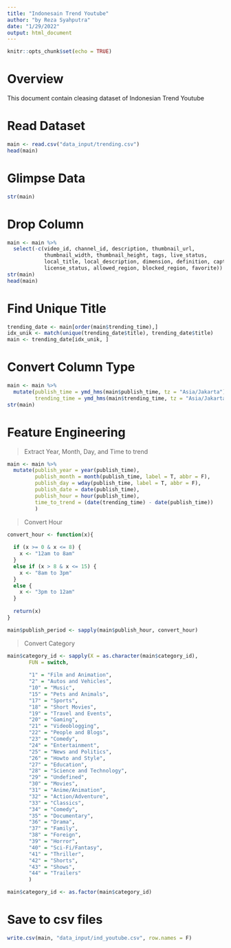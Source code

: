 ```yaml
---
title: "Indonesain Trend Youtube"
author: "by Reza Syahputra"
date: "1/29/2022"
output: html_document
---
```


```r
knitr::opts_chunk$set(echo = TRUE)
```

# Overview
This document contain cleasing dataset of Indonesian Trend Youtube

# Read Dataset
```r
main <- read.csv("data_input/trending.csv")
head(main)
```

# Glimpse Data
```r
str(main)
```

# Drop Column

```r
main <- main %>% 
  select(-c(video_id, channel_id, description, thumbnail_url, 
            thumbnail_width, thumbnail_height, tags, live_status, 
            local_title, local_description, dimension, definition, caption,
            license_status, allowed_region, blocked_region, favorite))
str(main)
head(main)
```

# Find Unique Title
```r
trending_date <- main[order(main$trending_time),]
idx_unik <- match(unique(trending_date$title), trending_date$title)
main <- trending_date[idx_unik, ]
```


# Convert Column Type
```r
main <- main %>% 
  mutate(publish_time = ymd_hms(main$publish_time, tz = "Asia/Jakarta"),
         trending_time = ymd_hms(main$trending_time, tz = "Asia/Jakarta"))
str(main)
```

# Feature Engineering

> Extract Year, Month, Day, and Time to trend

```r
main <- main %>% 
  mutate(publish_year = year(publish_time),
         publish_month = month(publish_time, label = T, abbr = F),
         publish_day = wday(publish_time, label = T, abbr = F),
         publish_date = date(publish_time),
         publish_hour = hour(publish_time),
         time_to_trend = (date(trending_time) - date(publish_time))
         )
```

> Convert Hour

```r
convert_hour <- function(x){
  
  if (x >= 0 & x <= 8) { 
    x <- "12am to 8am"
  }
  else if (x > 8 & x <= 15) {
    x <- "8am to 3pm"
  }
  else {
    x <- "3pm to 12am"
  }
  
  return(x)
}
```

```r
main$publish_period <- sapply(main$publish_hour, convert_hour)
```
> Convert Category

```r
main$category_id <- sapply(X = as.character(main$category_id), 
       FUN = switch,
       
       "1" = "Film and Animation",
       "2" = "Autos and Vehicles", 
       "10" = "Music", 
       "15" = "Pets and Animals", 
       "17" = "Sports",
       "18" = "Short Movies",
       "19" = "Travel and Events", 
       "20" = "Gaming", 
       "21" = "Videoblogging",
       "22" = "People and Blogs", 
       "23" = "Comedy",
       "24" = "Entertainment", 
       "25" = "News and Politics",
       "26" = "Howto and Style", 
       "27" = "Education",
       "28" = "Science and Technology", 
       "29" = "Undefined",
       "30" = "Movies",
       "31" = "Anime/Animation",
       "32" = "Action/Adventure",
       "33" = "Classics",
       "34" = "Comedy",
       "35" = "Documentary",
       "36" = "Drama",
       "37" = "Family",
       "38" = "Foreign",
       "39" = "Horror",
       "40" = "Sci-Fi/Fantasy",
       "41" = "Thriller",
       "42" = "Shorts",
       "43" = "Shows",
       "44" = "Trailers"
       )

main$category_id <- as.factor(main$category_id)
```


# Save to csv files
```r
write.csv(main, "data_input/ind_youtube.csv", row.names = F)
```
